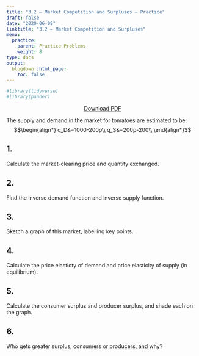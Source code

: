 ```yaml
---
title: "3.2 — Market Competition and Surpluses — Practice"
draft: false
date: "2020-06-08"
linktitle: "3.2 — Market Competition and Surpluses"
menu:
  practice:
    parent: Practice Problems
    weight: 8
type: docs
output:
  blogdown::html_page:
    toc: false
---
```

```r
#library(tidyverse)
#library(pander)
```

<p style="text-align:center"><a target="_blank" href="/practice/3.2-practice-pdf.pdf"><span class="btn btn-primary btn-lg"><i class="fas fa-file-pdf"></i> Download PDF</a></span></p>

The supply and demand in the market for tomatoes are estimated to be:
$$\begin{align*}
q_D&=1000-200p\\
q_S&=200p-200\\ \end{align*}$$

## 1. 
Calculate the market-clearing price and quantity exchanged.

## 2.
Find the inverse demand function and inverse supply function.

## 3.
Sketch a graph of this market, labelling key points.

## 4.
Calculate the price elasticty of demand and price elasticity of supply (in equilibrium).

## 5.
Calculate the consumer surplus and producer surplus, and shade each on the graph.

## 6.
Who gets greater surplus, consumers or producers, and why?